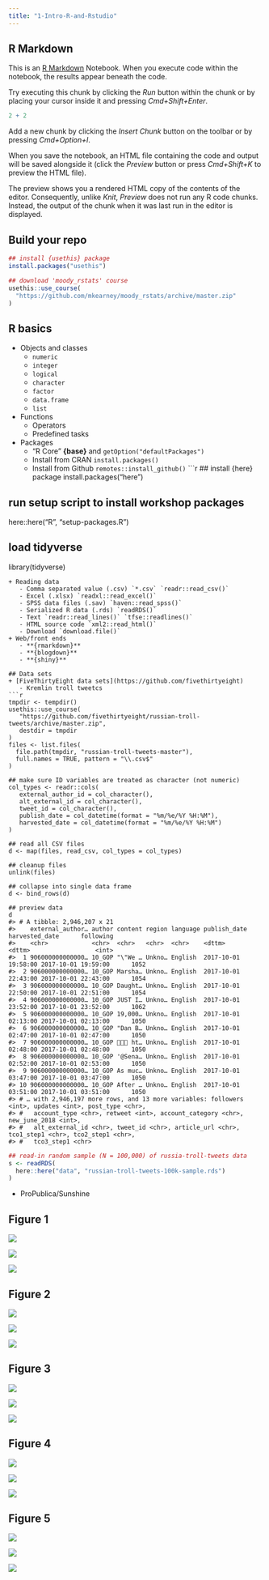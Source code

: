 ```yaml
---
title: "1-Intro-R-and-Rstudio"
---
```


## R Markdown

This is an [R Markdown](http://rmarkdown.rstudio.com) Notebook. When you execute code within the notebook, the results appear beneath the code. 

Try executing this chunk by clicking the *Run* button within the chunk or by placing your cursor inside it and pressing *Cmd+Shift+Enter*. 

```r
2 + 2
```

Add a new chunk by clicking the *Insert Chunk* button on the toolbar or by pressing *Cmd+Option+I*.

When you save the notebook, an HTML file containing the code and output will be saved alongside it (click the *Preview* button or press *Cmd+Shift+K* to preview the HTML file). 

The preview shows you a rendered HTML copy of the contents of the editor. Consequently, unlike *Knit*, *Preview* does not run any R code chunks. Instead, the output of the chunk when it was last run in the editor is displayed.


## Build your repo

```r
## install {usethis} package
install.packages("usethis")

## download 'moody_rstats' course
usethis::use_course(
  "https://github.com/mkearney/moody_rstats/archive/master.zip"
)
```

## R basics
+ Objects and classes
   - `numeric`
   - `integer`
   - `logical`
   - `character`
   - `factor`
   - `data.frame`
   - `list`
+ Functions
   - Operators
   - Predefined tasks
+ Packages
   - "R Core" **{base}** and `getOption("defaultPackages")`
   - Install from CRAN `install.packages()`
   - Install from Github `remotes::install_github()`
```r
## install {here} package
install.packages("here")

## run setup script to install workshop packages
here::here("R", "setup-packages.R")

## load tidyverse
library(tidyverse)
```
+ Reading data
   - Comma separated value (.csv) `*.csv` `readr::read_csv()`
   - Excel (.xlsx) `readxl::read_excel()`
   - SPSS data files (.sav) `haven::read_spss()`
   - Serialized R data (.rds) `readRDS()`
   - Text `readr::read_lines()` `tfse::readlines()`
   - HTML source code `xml2::read_html()`
   - Download `download.file()`
+ Web/front ends 
   - **{rmarkdown}**
   - **{blogdown}**
   - **{shiny}**

## Data sets
+ [FiveThirtyEight data sets](https://github.com/fivethirtyeight)
   - Kremlin troll tweetcs
```r
tmpdir <- tempdir()
usethis::use_course(
   "https://github.com/fivethirtyeight/russian-troll-tweets/archive/master.zip",
   destdir = tmpdir
)
files <- list.files(
  file.path(tmpdir, "russian-troll-tweets-master"), 
  full.names = TRUE, pattern = "\\.csv$"
)

## make sure ID variables are treated as character (not numeric)
col_types <- readr::cols(
   external_author_id = col_character(),
   alt_external_id = col_character(),
   tweet_id = col_character(),
   publish_date = col_datetime(format = "%m/%e/%Y %H:%M"),
   harvested_date = col_datetime(format = "%m/%e/%Y %H:%M")
)

## read all CSV files
d <- map(files, read_csv, col_types = col_types)

## cleanup files
unlink(files)

## collapse into single data frame
d <- bind_rows(d)

## preview data
d
#> # A tibble: 2,946,207 x 21
#>    external_author… author content region language publish_date        harvested_date      following
#>    <chr>            <chr>  <chr>   <chr>  <chr>    <dttm>              <dttm>                  <int>
#>  1 906000000000000… 10_GOP "\"We … Unkno… English  2017-10-01 19:58:00 2017-10-01 19:59:00      1052
#>  2 906000000000000… 10_GOP Marsha… Unkno… English  2017-10-01 22:43:00 2017-10-01 22:43:00      1054
#>  3 906000000000000… 10_GOP Daught… Unkno… English  2017-10-01 22:50:00 2017-10-01 22:51:00      1054
#>  4 906000000000000… 10_GOP JUST I… Unkno… English  2017-10-01 23:52:00 2017-10-01 23:52:00      1062
#>  5 906000000000000… 10_GOP 19,000… Unkno… English  2017-10-01 02:13:00 2017-10-01 02:13:00      1050
#>  6 906000000000000… 10_GOP "Dan B… Unkno… English  2017-10-01 02:47:00 2017-10-01 02:47:00      1050
#>  7 906000000000000… 10_GOP 🐝🐝🐝 ht… Unkno… English  2017-10-01 02:48:00 2017-10-01 02:48:00      1050
#>  8 906000000000000… 10_GOP '@Sena… Unkno… English  2017-10-01 02:52:00 2017-10-01 02:53:00      1050
#>  9 906000000000000… 10_GOP As muc… Unkno… English  2017-10-01 03:47:00 2017-10-01 03:47:00      1050
#> 10 906000000000000… 10_GOP After … Unkno… English  2017-10-01 03:51:00 2017-10-01 03:51:00      1050
#> # … with 2,946,197 more rows, and 13 more variables: followers <int>, updates <int>, post_type <chr>,
#> #   account_type <chr>, retweet <int>, account_category <chr>, new_june_2018 <int>,
#> #   alt_external_id <chr>, tweet_id <chr>, article_url <chr>, tco1_step1 <chr>, tco2_step1 <chr>,
#> #   tco3_step1 <chr>
```


```r
## read-in random sample (N = 100,000) of russia-troll-tweets data
s <- readRDS(
  here::here("data", "russian-troll-tweets-100k-sample.rds")
)
```

+ ProPublica/Sunshine


## Figure 1

<p alignt="center"> <img src="../img/fig1-og.png" /> </p>

<p alignt="center"> <img src="../img/fig1.png" /> </p>

<p alignt="center"> <img src="../img/fig1-facets.png" /> </p>

## Figure 2

<p alignt="center"> <img src="../img/fig2-og.png" /> </p>

<p alignt="center"> <img src="../img/fig2.png" /> </p>

<p alignt="center"> <img src="../img/fig2-facets.png" /> </p>

## Figure 3

<p alignt="center"> <img src="../img/fig3-og.png" /> </p>

<p alignt="center"> <img src="../img/fig3.png" /> </p>

<p alignt="center"> <img src="../img/fig3-facets.png" /> </p>


## Figure 4

<p alignt="center"> <img src="../img/fig4-og.png" /> </p>

<p alignt="center"> <img src="../img/fig4.png" /> </p>

<p alignt="center"> <img src="../img/fig4-facets.png" /> </p>

## Figure 5

<p alignt="center"> <img src="../img/fig5-og.png" /> </p>

<p alignt="center"> <img src="../img/fig5.png" /> </p>

<p alignt="center"> <img src="../img/fig5-facets.png" /> </p>


